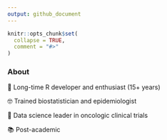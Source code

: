 ```yaml
---
output: github_document
---
```


<!-- README.md is generated from README.Rmd. Please edit that file -->

```r
knitr::opts_chunk$set(
  collapse = TRUE,
  comment = "#>"
)
```

### About

💫 Long-time R developer and enthusiast (15+ years)

🤓 Trained biostatistician and epidemiologist

💉 Data science leader in oncologic clinical trials

📚 Post-academic
